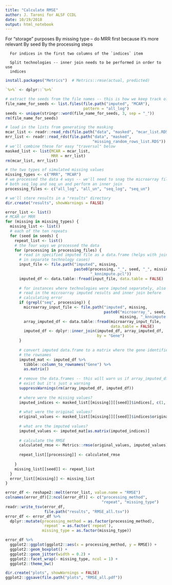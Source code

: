 ```yaml
---
title: "Calculate RMSE"
author: J. Taroni for ALSF CCDL
date: 10/19/2018
output: html_notebook
---
```


For "storage" purposes
By missing type -- do MRR first because it's more relevant
  By seed
    By the processing steps

      For indices in the first two columns of the `indices` item
  
      Split technologies -- inner join needs to be performed in order to use 
      indices

```r
install.packages("Metrics")  # Metrics::rmse(actual, predicted)
```

```r
`%>%` <- dplyr::`%>%`
```


```r
# extract the seeds from the file names -- this is how we keep track of repeats
file_name_for_seeds <- list.files(file.path("imputed", "MCAR"), 
                                  pattern = "all_log")
seeds <- unique(stringr::word(file_name_for_seeds, 3, sep = "_"))
rm(file_name_for_seeds)
```

```r
# load in the lists from generating the masking
mcar_list <- readr::read_rds(file.path("data", "masked", "mcar_list.RDS"))
mrr_list <- readr::read_rds(file.path("data", "masked", 
                                      "missing_random_rows_list.RDS"))
# we'll combine these for easy "traversal" below
masked_list <- list(MCAR = mcar_list,
                    MRR = mrr_list)
rm(mcar_list, mrr_list)
```

```r
# the two types of simulated missing values 
missing_types <- c("MRR", "MCAR")
# we processed the data 4 ways -- we'll need to snag the microarray files for
# both seq_log and seq_un and perform an inner join
processing_files <- c("all_log", "all_un", "seq_log", "seq_un")
```

```r
# we'll store results in a "results" directory
dir.create("results", showWarnings = FALSE)
```

```r
error_list <- list()
# MCAR or MRR
for (missing in missing_types) {
  missing_list <- list()
  # each of the ten repeats
  for (seed in seeds) {
    repeat_list <- list()
    # the four ways we processed the data
    for (processing in processing_files) {
      # read in specified imputed file as a data.frame (helps with joining
      # in separate technology cases)
      input_file <- file.path("imputed", missing, 
                              paste0(processing, "_", seed, "_", missing, 
                                     "_knnimpute.pcl"))
      imputed_df <- data.table::fread(input_file, data.table = FALSE)
      
      # for instances where technologies were imputed separately, also
      # read in the microarray imputed results and inner join before 
      # calculating error
      if (grepl("seq", processing)) {
        microarray_input_file <- file.path("imputed", missing, 
                                           paste0("microarray_", seed, "_", 
                                                  missing, "_knnimpute.pcl"))
        array_imputed_df <- data.table::fread(microarray_input_file, 
                                              data.table = FALSE)
        imputed_df <- dplyr::inner_join(imputed_df, array_imputed_df, 
                                        by = "Gene")
      }
      
      # convert imputed data.frame to a matrix where the gene identifiers are
      # the rownames
      imputed_mat <- imputed_df %>%
        tibble::column_to_rownames("Gene") %>%
        as.matrix()
      
      # remove the data.frames -- this will warn us if array_imputed_df doesn't
      # exist but it's just a warning
      suppressWarnings(rm(array_imputed_df, imputed_df))
      
      # where were the missing values?
      imputed_indices <- masked_list[[missing]][[seed]]$indices[, c(1, 2)]
      
      # what were the original values?
      original_values <- masked_list[[missing]][[seed]]$indices$original_values
      
      # what are the imputed values?
      imputed_values <- imputed_mat[as.matrix(imputed_indices)]
      
      # calculate the RMSE
      calculated_rmse <- Metrics::rmse(original_values, imputed_values)
      
      repeat_list[[processing]] <- calculated_rmse
      
    }
    missing_list[[seed]] <- repeat_list
  }
  error_list[[missing]] <- missing_list
}

```


```r
error_df <- reshape2::melt(error_list, value.name = "RMSE")
colnames(error_df)[2:ncol(error_df)] <- c("processing_method",
                                          "repeat", "missing_type")
readr::write_tsv(error_df, 
                 file.path("results", "RMSE_all.tsv"))
error_df <- error_df %>%
  dplyr::mutate(processing_method = as.factor(processing_method),
                `repeat` = as.factor(`repeat`),
                missing_type = as.factor(missing_type))
```

```r
error_df %>%
  ggplot2::ggplot(ggplot2::aes(x = processing_method, y = RMSE)) +
  ggplot2::geom_boxplot() +
  ggplot2::geom_jitter(width = 0.2) +
  ggplot2::facet_wrap(~ missing_type, ncol = 1) +
  ggplot2::theme_bw()
```

```r
dir.create("plots", showWarnings = FALSE)
ggplot2::ggsave(file.path("plots", "RMSE_all.pdf"))
```

